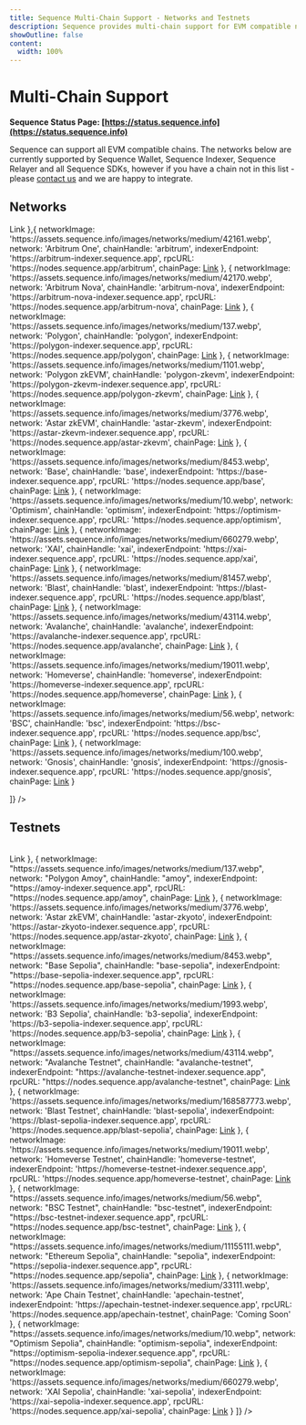 ```yaml
---
title: Sequence Multi-Chain Support - Networks and Testnets
description: Sequence provides multi-chain support for EVM compatible networks.
showOutline: false
content: 
  width: 100%
---
```


# Multi-Chain Support


**Sequence Status Page: [https://status.sequence.info](https://status.sequence.info)**

Sequence can support all EVM compatible chains. The networks below are currently supported by Sequence Wallet, Sequence Indexer,
Sequence Relayer and all Sequence SDKs, however if you have a chain not in this list - please [contact us](https://support.sequence.xyz/en/) and we are happy to integrate.

## Networks

<Table 
    columns={[
        'Network',
        'Chain Handle',
        'Indexer Endpoint',
        'RPC URL',
        'Chain Page'
    ]}
    rows={[
    {
      networkImage: 'https://assets.sequence.info/images/networks/medium/1.webp',
      network: 'Ethereum',
      chainHandle: 'mainnet',
      indexerEndpoint: 'https://mainnet-indexer.sequence.app',
      rpcURL: 'https://nodes.sequence.app/mainnet',
      chainPage: <a href="/solutions/chainlist/Integrated/ethereum">Link</a>
    },{
      networkImage: 'https://assets.sequence.info/images/networks/medium/42161.webp',
      network: 'Arbitrum One',
      chainHandle: 'arbitrum',
      indexerEndpoint: 'https://arbitrum-indexer.sequence.app',
      rpcURL: 'https://nodes.sequence.app/arbitrum',
      chainPage: <a href="/solutions/chainlist/Integrated/arbitrum">Link</a>
    },
    {
      networkImage: 'https://assets.sequence.info/images/networks/medium/42170.webp',
      network: 'Arbitrum Nova',
      chainHandle: 'arbitrum-nova',
      indexerEndpoint: 'https://arbitrum-nova-indexer.sequence.app',
      rpcURL: 'https://nodes.sequence.app/arbitrum-nova',
      chainPage: <a href="/solutions/chainlist/Integrated/arbitrum-nova">Link</a>
    },
    {
      networkImage: 'https://assets.sequence.info/images/networks/medium/137.webp',
      network: 'Polygon',
      chainHandle: 'polygon',
      indexerEndpoint: 'https://polygon-indexer.sequence.app',
      rpcURL: 'https://nodes.sequence.app/polygon',
      chainPage: <a href="/solutions/chainlist/Integrated/polygon">Link</a>
    },
    {
      networkImage: 'https://assets.sequence.info/images/networks/medium/1101.webp',
      network: 'Polygon zkEVM',
      chainHandle: 'polygon-zkevm',
      indexerEndpoint: 'https://polygon-zkevm-indexer.sequence.app',
      rpcURL: 'https://nodes.sequence.app/polygon-zkevm',
      chainPage: <a href="/solutions/chainlist/Integrated/polygon-zkevm">Link</a>
    },
    {
      networkImage: 'https://assets.sequence.info/images/networks/medium/3776.webp',
      network: 'Astar zkEVM',
      chainHandle: 'astar-zkevm',
      indexerEndpoint: 'https://astar-zkevm-indexer.sequence.app',
      rpcURL: 'https://nodes.sequence.app/astar-zkevm',
      chainPage: <a href="/solutions/chainlist/Integrated/astar-zkevm">Link</a>
    },
    {
      networkImage: 'https://assets.sequence.info/images/networks/medium/8453.webp',
      network: 'Base',
      chainHandle: 'base',
      indexerEndpoint: 'https://base-indexer.sequence.app',
      rpcURL: 'https://nodes.sequence.app/base',
      chainPage: <a href="/solutions/chainlist/Integrated/base">Link</a>
    },
    {
      networkImage: 'https://assets.sequence.info/images/networks/medium/10.webp',
      network: 'Optimism',
      chainHandle: 'optimism',
      indexerEndpoint: 'https://optimism-indexer.sequence.app',
      rpcURL: 'https://nodes.sequence.app/optimism',
      chainPage: <a href="/solutions/chainlist/Integrated/optimism">Link</a>
    },
    {
      networkImage: 'https://assets.sequence.info/images/networks/medium/660279.webp',
      network: 'XAI',
      chainHandle: 'xai',
      indexerEndpoint: 'https://xai-indexer.sequence.app',
      rpcURL: 'https://nodes.sequence.app/xai',
      chainPage: <a href="/solutions/chainlist/Integrated/xai">Link</a>
    },
    {
      networkImage: 'https://assets.sequence.info/images/networks/medium/81457.webp',
      network: 'Blast',
      chainHandle: 'blast',
      indexerEndpoint: 'https://blast-indexer.sequence.app',
      rpcURL: 'https://nodes.sequence.app/blast',
      chainPage: <a href="/solutions/chainlist/Integrated/blast">Link</a>
    },
    {
      networkImage: 'https://assets.sequence.info/images/networks/medium/43114.webp',
      network: 'Avalanche',
      chainHandle: 'avalanche',
      indexerEndpoint: 'https://avalanche-indexer.sequence.app',
      rpcURL: 'https://nodes.sequence.app/avalanche',
      chainPage: <a href="/solutions/chainlist/Integrated/avalanche">Link</a>
    },
    {
      networkImage: 'https://assets.sequence.info/images/networks/medium/19011.webp',
      network: 'Homeverse',
      chainHandle: 'homeverse',
      indexerEndpoint: 'https://homeverse-indexer.sequence.app',
      rpcURL: 'https://nodes.sequence.app/homeverse',
      chainPage: <a href="/solutions/chainlist/Integrated/home-verse">Link</a>
    },
    {
      networkImage: 'https://assets.sequence.info/images/networks/medium/56.webp',
      network: 'BSC',
      chainHandle: 'bsc',
      indexerEndpoint: 'https://bsc-indexer.sequence.app',
      rpcURL: 'https://nodes.sequence.app/bsc',
      chainPage: <a href="/solutions/chainlist/Integrated/binance">Link</a>
    },
    {
      networkImage: 'https://assets.sequence.info/images/networks/medium/100.webp',
      network: 'Gnosis',
      chainHandle: 'gnosis',
      indexerEndpoint: 'https://gnosis-indexer.sequence.app',
      rpcURL: 'https://nodes.sequence.app/gnosis',
      chainPage: <a href="/solutions/chainlist/Integrated/gnosis">Link</a>
    }

]} />

## Testnets

<Table
  columns={["Network", "Chain Handle", "Indexer Endpoint", "RPC URL", "Chain Page"]}
  rows={[
    {
      networkImage: "https://assets.sequence.info/images/networks/medium/42161.webp",
      network: "Arbitrum Sepolia",
      chainHandle: "arbitrum-sepolia",
      indexerEndpoint: "https://arbitrum-sepolia-indexer.sequence.app",
      rpcURL: "https://nodes.sequence.app/arbitrum-sepolia",
      chainPage: <a href="/solutions/chainlist/Integrated/arbitrum-sepolia">Link</a>
    },
    {
      networkImage: "https://assets.sequence.info/images/networks/medium/137.webp",
      network: "Polygon Amoy",
      chainHandle: "amoy",
      indexerEndpoint: "https://amoy-indexer.sequence.app",
      rpcURL: "https://nodes.sequence.app/amoy",
      chainPage: <a href="/solutions/chainlist/Integrated/polygon-amoy-testnet">Link</a>
    },
    {
      networkImage: 'https://assets.sequence.info/images/networks/medium/3776.webp',
      network: 'Astar zkEVM',
      chainHandle: 'astar-zkyoto',
      indexerEndpoint: 'https://astar-zkyoto-indexer.sequence.app',
      rpcURL: 'https://nodes.sequence.app/astar-zkyoto',
      chainPage: <a href="/solutions/chainlist/Integrated/astar-zkyoto">Link</a>
    },
    {
      networkImage: "https://assets.sequence.info/images/networks/medium/8453.webp",
      network: "Base Sepolia",
      chainHandle: "base-sepolia",
      indexerEndpoint: "https://base-sepolia-indexer.sequence.app",
      rpcURL: "https://nodes.sequence.app/base-sepolia",
      chainPage: <a href="/solutions/chainlist/Integrated/base-sepolia-testnet">Link</a>
    },
    {
      networkImage: 'https://assets.sequence.info/images/networks/medium/1993.webp',
      network: 'B3 Sepolia',
      chainHandle: 'b3-sepolia',
      indexerEndpoint: 'https://b3-sepolia-indexer.sequence.app',
      rpcURL: 'https://nodes.sequence.app/b3-sepolia',
      chainPage: <a href="/solutions/chainlist/Integrated/b3-sepolia">Link</a>
    },
    {
      networkImage: "https://assets.sequence.info/images/networks/medium/43114.webp",
      network: "Avalanche Testnet",
      chainHandle: "avalanche-testnet",
      indexerEndpoint: "https://avalanche-testnet-indexer.sequence.app",
      rpcURL: "https://nodes.sequence.app/avalanche-testnet",
      chainPage: <a href="/solutions/chainlist/Integrated/avalanche-fuji">Link</a>
    },
    {
      networkImage: 'https://assets.sequence.info/images/networks/medium/168587773.webp',
      network: 'Blast Testnet',
      chainHandle: 'blast-sepolia',
      indexerEndpoint: 'https://blast-sepolia-indexer.sequence.app',
      rpcURL: 'https://nodes.sequence.app/blast-sepolia',
      chainPage: <a href="/solutions/chainlist/Integrated/blast-sepolia-testnet">Link</a>
    },
    {
      networkImage: 'https://assets.sequence.info/images/networks/medium/19011.webp',
      network: 'Homeverse Testnet',
      chainHandle: 'homeverse-testnet',
      indexerEndpoint: 'https://homeverse-testnet-indexer.sequence.app',
      rpcURL: 'https://nodes.sequence.app/homeverse-testnet',
      chainPage: <a href="/solutions/chainlist/Integrated/oasys-homeverse-testnet">Link</a>
    },
    {
      networkImage: "https://assets.sequence.info/images/networks/medium/56.webp",
      network: "BSC Testnet",
      chainHandle: "bsc-testnet",
      indexerEndpoint: "https://bsc-testnet-indexer.sequence.app",
      rpcURL: "https://nodes.sequence.app/bsc-testnet",
      chainPage: <a href="/solutions/chainlist/Integrated/binance-testnet">Link</a>
    },
    {
      networkImage: "https://assets.sequence.info/images/networks/medium/11155111.webp",
      network: "Ethereum Sepolia",
      chainHandle: "sepolia",
      indexerEndpoint: "https://sepolia-indexer.sequence.app",
      rpcURL: "https://nodes.sequence.app/sepolia",
      chainPage: <a href="/solutions/chainlist/Integrated/sepolia">Link</a>
    },
    {
      networkImage: 'https://assets.sequence.info/images/networks/medium/33111.webp',
      network: 'Ape Chain Testnet',
      chainHandle: 'apechain-testnet',
      indexerEndpoint: 'https://apechain-testnet-indexer.sequence.app',
      rpcURL: 'https://nodes.sequence.app/apechain-testnet',
      chainPage: 'Coming Soon'
    },
    {
      networkImage: "https://assets.sequence.info/images/networks/medium/10.webp",
      network: "Optimism Sepolia",
      chainHandle: "optimism-sepolia",
      indexerEndpoint: "https://optimism-sepolia-indexer.sequence.app",
      rpcURL: "https://nodes.sequence.app/optimism-sepolia",
      chainPage: <a href="/solutions/chainlist/Integrated/op-sepolia-testnet">Link</a>
    },
    {
      networkImage: 'https://assets.sequence.info/images/networks/medium/660279.webp',
      network: 'XAI Sepolia',
      chainHandle: 'xai-sepolia',
      indexerEndpoint: 'https://xai-sepolia-indexer.sequence.app',
      rpcURL: 'https://nodes.sequence.app/xai-sepolia',
      chainPage: <a href="/solutions/chainlist/Integrated/xai-sepolia">Link</a>
    }
  ]}
/>
